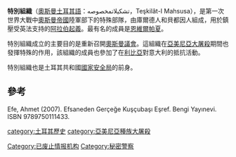 '''特別組織'''（[[奧斯曼土耳其語|奧斯曼土耳其語]]：تشکیلاتمخصوصه，Teşkilât-I Mahsusa），是第一次世界大戰中[[奧斯曼帝國|奧斯曼帝國]]陸軍部下的特殊部隊，由庫爾德人和貝都因人組成，用於鎮壓受英法支持的[[阿拉伯起義|阿拉伯起義]]。最有名的成員是[[恩維爾帕夏|恩維爾帕夏]]。

特別組織成立的主要目的是重新召開[[奧斯曼議會|奧斯曼議會]]。這組織在[[亞美尼亞大屠殺|亞美尼亞大屠殺]]期間也發揮特殊的作用，該組織的成員也參加了在[[利比亞|利比亞]]對意大利的抵抗活動。

特別組織也是土耳其共和國[[國家安全局|國家安全局]]的前身。

==參考==
Efe, Ahmet (2007). Efsaneden Gerçeğe Kuşçubaşı Eşref. Bengi Yayınevi. ISBN 9789750111433.

[[category:土耳其歷史|category:土耳其歷史]]
[[category:亞美尼亞種族大屠殺|category:亞美尼亞種族大屠殺]]
[[Category:已废止情报机构|Category:已废止情报机构]]
[[Category:秘密警察|Category:秘密警察]]